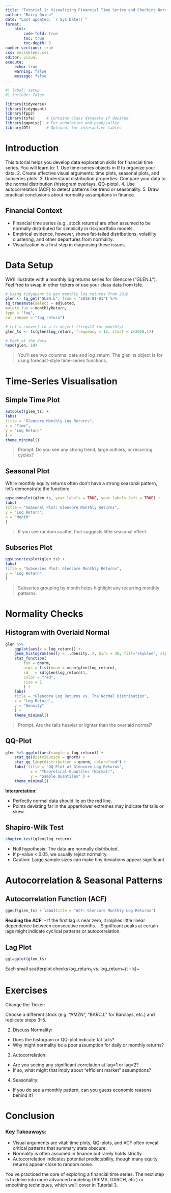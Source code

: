 ```yaml
---
title: "Tutorial 1: Visualizing Financial Time Series and Checking Normality"
author: "Barry Quinn"
date: "Last updated: `r Sys.Date()`"
format:
    html:
        code-fold: true
        toc: true
        toc-depth: 3
number-sections: true
css: mycssblend.css
editor: visual
execute:
    echo: true
    warning: false  
    message: false
---
```


```r
#| label: setup
#| include: false

library(tidyverse)
library(tidyquant)
library(fpp2)
library(tsfe)     # Contains class datasets if desired
library(ggpmisc)  # For annotation and peak/valley
library(DT)       # Optional for interactive tables
```

# Introduction

This tutorial helps you develop data exploration skills for financial time series. You will learn to: 1. Use time-series objects in R to organize your data. 2. Create effective visual arguments: time plots, seasonal plots, and subseries plots. 3. Understand distribution properties: Compare your data to the normal distribution (histogram overlays, QQ-plots). 4. Use autocorrelation (ACF) to detect patterns like trend or seasonality. 5. Draw practical conclusions about normality assumptions in finance.

## Financial Context

- Financial time series (e.g., stock returns) are often assumed to be normally distributed for simplicity in risk/portfolio models. 
- Empirical evidence, however, shows fat-tailed distributions, volatility clustering, and other departures from normality. 
- Visualization is a first step in diagnosing these issues.

# Data Setup

We'll illustrate with a monthly log returns series for Glencore ("GLEN.L"). Feel free to swap in other tickers or use your class data from tsfe.

```r
# Using tidyquant to get monthly log returns from 2018
glen <- tq_get("GLEN.L", from = "2018-01-01") %>%
tq_transmute(select = adjusted,
mutate_fun = monthlyReturn,
type = "log",
col_rename = "log_return")

# Let's convert to a ts object (freq=12 for monthly)
glen_ts <- ts(glen$log_return, frequency = 12, start = c(2018,1))

# Peek at the data
head(glen, 10)
```

> You'll see two columns: date and log_return. The glen_ts object is for using forecast-style time-series functions.

# Time-Series Visualisation

## Simple Time Plot

```r
autoplot(glen_ts) +
labs(
title = "Glencore Monthly Log Returns",
x = "Time",
y = "Log Return"
) +
theme_minimal()
```

> Prompt: Do you see any strong trend, large outliers, or recurring cycles?

## Seasonal Plot

While monthly equity returns often don't have a strong seasonal pattern, let's demonstrate the function:

```r
ggseasonplot(glen_ts, year.labels = TRUE, year.labels.left = TRUE) +
labs(
title = "Seasonal Plot: Glencore Monthly Returns",
y = "Log Return",
x = "Month"
)
```

> If you see random scatter, that suggests little seasonal effect.

## Subseries Plot

```r
ggsubseriesplot(glen_ts) +
labs(
title = "Subseries Plot: Glencore Monthly Returns",
y = "Log Return"
)
```

> Subseries grouping by month helps highlight any recurring monthly patterns.

# Normality Checks

## Histogram with Overlaid Normal

```r
glen %>%
    ggplot(aes(x = log_return)) +
    geom_histogram(aes(y = ..density..), bins = 30, fill="skyblue", alpha = 0.8) +
    stat_function(
        fun = dnorm,
        args = list(mean = mean(glen$log_return),
        sd   = sd(glen$log_return)),
        color = "red",
        size = 1
        ) +
    labs(
    title = "Glencore Log Returns vs. The Normal Distribution",
    x = "Log Return",
    y = "Density"
    ) +
    theme_minimal()
```

> Prompt: Are the tails heavier or lighter than the overlaid normal?

## QQ-Plot

```r
glen %>% ggplot(aes(sample = log_return)) + 
    stat_qq(distribution = qnorm) + 
    stat_qq_line(distribution = qnorm, color="red") + 
    labs( title = "QQ Plot of Glencore Log Returns", 
           x = "Theoretical Quantiles (Normal)", 
           y = "Sample Quantiles" ) + 
    theme_minimal()
```


**Interpretation:** 

- Perfectly normal data should lie on the red line. 
- Points deviating far in the upper/lower extremes may indicate fat tails or skew.

## Shapiro-Wilk Test

```r
shapiro.test(glen$log_return)
```

- Null hypothesis: The data are normally distributed. 
- If p-value \< 0.05, we usually reject normality. 
- Caution: Large sample sizes can make tiny deviations appear significant.

# Autocorrelation & Seasonal Patterns

## Autocorrelation Function (ACF)

```r
ggAcf(glen_ts) + labs(title = "ACF: Glencore Monthly Log Returns")
```

**Reading the ACF:** 
- If the first lag is near zero, it implies little linear dependence between consecutive months. 
- Significant peaks at certain lags might indicate cyclical patterns or autocorrelation.

## Lag Plot

```r
gglagplot(glen_ts)
```

Each small scatterplot checks log_return~t~ vs. log_return~(t - k)~

# Exercises

Change the Ticker: 

Choose a different stock (e.g. "AMZN", "BARC.L" for Barclays, etc.) and replicate steps 3–5. 

2. Discuss Normality: 
- Does the histogram or QQ-plot indicate fat tails? 
- Why might normality be a poor assumption for daily or monthly returns? 

3. Autocorrelation: 
- Are you seeing any significant correlation at lag=1 or lag=2? 
- If so, what might that imply about "efficient market" assumptions? 

4. Seasonality:
- If you do see a monthly pattern, can you guess economic reasons behind it?

# Conclusion

:::{.callout-tip}
### Key Takeaways: 
- Visual arguments are vital: time plots, QQ-plots, and ACF often reveal critical patterns that summary stats obscure. 
- Normality is often assumed in finance but rarely holds strictly. 
- Autocorrelation indicates potential predictability, though many equity returns appear close to random noise.

You've practiced the core of exploring a financial time series. The next step is to delve into more advanced modeling (ARIMA, GARCH, etc.) or smoothing techniques, which we'll cover in Tutorial 3.
:::
